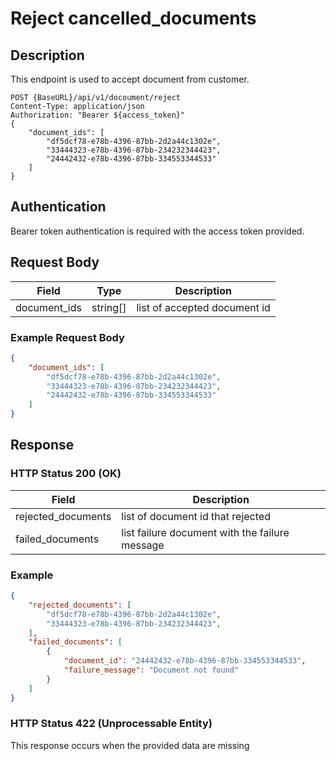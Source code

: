 # Reject cancelled_documents

## Description
This endpoint is used to accept document from customer.

```http
POST {BaseURL}/api/v1/docoument/reject
Content-Type: application/json
Authorization: "Bearer ${access_token}"
{
    "document_ids": [
        "df5dcf78-e78b-4396-87bb-2d2a44c1302e",
        "33444323-e78b-4396-87bb-234232344423",
        "24442432-e78b-4396-87bb-334553344533"
    ]
}
```
## Authentication
Bearer token authentication is required with the access token provided.

## Request Body
| Field            | Type    | Description                                         |
|------------------|---------|-----------------------------------------------------|
| document_ids        | string[]  | list of accepted document id|

### Example Request Body
```json 
{
    "document_ids": [
        "df5dcf78-e78b-4396-87bb-2d2a44c1302e",
        "33444323-e78b-4396-87bb-234232344423",
        "24442432-e78b-4396-87bb-334553344533"
    ]
}
```
## Response

### HTTP Status 200 (OK)
| Field   | Description                                    |
|---------|------------------------------------------------|
| rejected_documents | list of document id that rejected |
| failed_documents | list failure document with the failure message |

### Example
```json 
{
    "rejected_documents": [
        "df5dcf78-e78b-4396-87bb-2d2a44c1302e",
        "33444323-e78b-4396-87bb-234232344423",
    ],
    "failed_documents": [
        {
            "document_id": "24442432-e78b-4396-87bb-334553344533",
            "failure_message": "Document not found"
        }
    ]
}

```
### HTTP Status 422 (Unprocessable Entity)
This response occurs when the provided data are missing